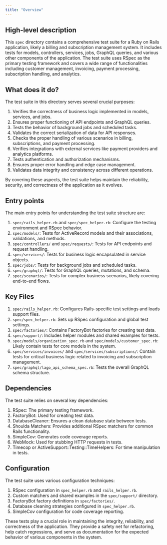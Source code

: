 ```yaml
---
title: "Overview"
---
```


## High-level description
This `spec` directory contains a comprehensive test suite for a Ruby on Rails application, likely a billing and subscription management system. It includes tests for models, controllers, services, jobs, GraphQL queries, and various other components of the application. The test suite uses RSpec as the primary testing framework and covers a wide range of functionalities including customer management, invoicing, payment processing, subscription handling, and analytics.

## What does it do?
The test suite in this directory serves several crucial purposes:

1. Verifies the correctness of business logic implemented in models, services, and jobs.
2. Ensures proper functioning of API endpoints and GraphQL queries.
3. Tests the behavior of background jobs and scheduled tasks.
4. Validates the correct serialization of data for API responses.
5. Checks the proper handling of various scenarios in billing, subscriptions, and payment processing.
6. Verifies integrations with external services like payment providers and analytics platforms.
7. Tests authentication and authorization mechanisms.
8. Ensures proper error handling and edge case management.
9. Validates data integrity and consistency across different operations.

By covering these aspects, the test suite helps maintain the reliability, security, and correctness of the application as it evolves.

## Entry points
The main entry points for understanding the test suite structure are:

1. `spec/rails_helper.rb` and `spec/spec_helper.rb`: Configure the testing environment and RSpec behavior.
2. `spec/models/`: Tests for ActiveRecord models and their associations, validations, and methods.
3. `spec/controllers/` and `spec/requests/`: Tests for API endpoints and request handling.
4. `spec/services/`: Tests for business logic encapsulated in service objects.
5. `spec/jobs/`: Tests for background jobs and scheduled tasks.
6. `spec/graphql/`: Tests for GraphQL queries, mutations, and schema.
7. `spec/scenarios/`: Tests for complex business scenarios, likely covering end-to-end flows.

## Key Files
1. `spec/rails_helper.rb`: Configures Rails-specific test settings and loads support files.
2. `spec/spec_helper.rb`: Sets up RSpec configuration and global test settings.
3. `spec/factories/`: Contains FactoryBot factories for creating test data.
4. `spec/support/`: Includes helper modules and shared examples for tests.
5. `spec/models/organization_spec.rb` and `spec/models/customer_spec.rb`: Likely contain tests for core models in the system.
6. `spec/services/invoices/` and `spec/services/subscriptions/`: Contain tests for critical business logic related to invoicing and subscription management.
7. `spec/graphql/lago_api_schema_spec.rb`: Tests the overall GraphQL schema structure.

## Dependencies
The test suite relies on several key dependencies:

1. RSpec: The primary testing framework.
2. FactoryBot: Used for creating test data.
3. DatabaseCleaner: Ensures a clean database state between tests.
4. Shoulda Matchers: Provides additional RSpec matchers for common Rails functionality.
5. SimpleCov: Generates code coverage reports.
6. WebMock: Used for stubbing HTTP requests in tests.
7. Timecop or ActiveSupport::Testing::TimeHelpers: For time manipulation in tests.

## Configuration
The test suite uses various configuration techniques:

1. RSpec configuration in `spec_helper.rb` and `rails_helper.rb`.
2. Custom matchers and shared examples in the `spec/support/` directory.
3. FactoryBot factory definitions in `spec/factories/`.
4. Database cleaning strategies configured in `spec_helper.rb`.
5. SimpleCov configuration for code coverage reporting.

These tests play a crucial role in maintaining the integrity, reliability, and correctness of the application. They provide a safety net for refactoring, help catch regressions, and serve as documentation for the expected behavior of various components in the system.